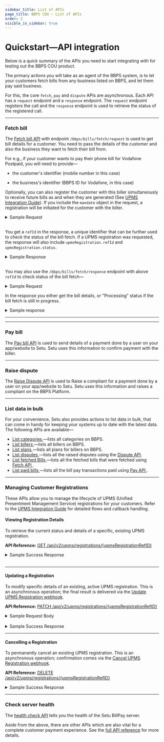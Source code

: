 ```yaml
---
sidebar_title: List of APIs
page_title: BBPS COU — List of APIs
order: 2
visible_in_sidebar: true
---
```


# Quickstart—API integration

Below is a quick summary of the APIs you need to start integrating with for testing out the BBPS COU product.

The primary actions you will take as an agent of the BBPS system, is to let your customers fetch bills from any business listed on BBPS, and let them pay said business.

For this, the core `fetch`, `pay` and `dispute` APIs are asynchronous. Each API has a `request` endpoint and a `response` endpoint. The `request` endpoint registers the call and the `response` endpoint is used to retrieve the status of the registered call.

<hr class="primary" />

### Fetch bill

The <a href="/payments/billpay/api-integration/api-reference#/category~Fetch_bill/operation~FetchRequest">Fetch bill API</a> with endpoint `/bbps/bills/fetch/request` is used to get bill details for a customer. You need to pass the details of the customer and also the business they want to fetch their bill from.

For e.g., if your customer wants to pay their phone bill for Vodafone Postpaid, you will need to provide—

<ul>
    <li>
        <p>the customer's identifier (mobile number in this case)</p>
    </li>
    <li>
        <p>the business's identifier (BBPS ID for Vodafone, in this case)</p>
    </li>
</ul>

Optionally, you can also register the customer with this biller simultaneously to receive future bills as and when they are generated (See [UPMS Integration Guide](upms.mdx)).
If you include the `mandate` object in the request, a registration will be initiated for the customer with the biller.


<Card padding="nano" shape="rounded">
    <details>
        <summary>
            <Text as="h6" marginBottom="none" marginTop="none">
                Sample Request
            </Text>
        </summary>
        <CodeBlockWithCopy language="json">{`
{
  "customer": {
    "mobile": "9505987798",
    "customerParams": [
      {
        "name": "Parameter 1",
        "value": "Value 1"
      },
      {
        "name": "Parameter 2",
        "value": "Value 2"
      },
      {
        "name": "Parameter 3",
        "value": "Value 3"
      }
    ]
  },
  "agent": {
    "app": "SmartPay",
    "channel": "INT",
    "geocode": "19.0139,72.8254",
    "id": "AX01AI06512391457204",
    "ifsc": "ICIC0000152",
    "imei": "123456789012345",
    "ip": "124.170.23.24",
    "mac": "48-4D-7E-CB-DB-6F",
    "mobile": "9481773011",
    "os": "iOS",
    "postalCode": "600001",
    "terminalId": "6000011234"
  },
  "biller": {
    "id": "VODA00000MUM03"
  },
  "mandate": {
    "registrationType": "VIEW_N_PAY",
    "billPeriod": "ASPRESENTED"
  }
}
		`}</CodeBlockWithCopy>
    </details>
</Card>

<br />

You get a `refId` in the response, a unique identifier that can be further used to check the status of the bill fetch. If a UPMS registration was requested, the response will also include `upmsRegistration.refId` and `upmsRegistration.status`.


<Card padding="nano" shape="rounded">
    <details>
        <summary>
            <Text as="h6" marginBottom="none" marginTop="none">
                Sample Response
            </Text>
        </summary>
        <CodeBlockWithCopy language="json">{`
{
    "data": {
        "refId": "LNMSQQR4RKT7X1UGPY7JGUV454PL9T2C689",
        "upmsRegistration": {
            "status": "PENDING", 
            "refId": "HENSVVR4QOS7X1UGPY7JGUV444P10102202"
        }
    },
    "success": true,
    "traceId": "C3SFG0O6N88R6UI7EQ" 
}
        `}</CodeBlockWithCopy>
    </details>
</Card>
<br />

You may also use the `/bbps/bills/fetch/response` endpoint with above `refId` to check status of the bill fetch—

<Card padding="nano" shape="rounded">
    <details>
        <summary>
            <Text as="h6" marginBottom="none" marginTop="none">
                Sample Request
            </Text>
        </summary>
		<CodeBlockWithCopy language="json">{`
{
    "refId": "LNMSQQR4RKT7X1UGPY7JGUV454PL9T2C689"
}
		`}</CodeBlockWithCopy>
	</details>
</Card>


In the response you either get the bill details, or "Processing" status if the bill fetch is still in progress.

<Card padding="nano" shape="rounded">
    <details>
        <summary>
            <Text as="h6" marginBottom="none" marginTop="none">
                Sample response
            </Text>
        </summary>
        <CodeBlockWithCopy language="json">{`
		{
			"data": {
				"additionalInfo": [
					{
						"name": "Distributor Contact",
						"value": "Cockatoojelly"
					},
					{
						"name": "Distributor Name",
						"value": "Frightstripe"
					},
					{
						"name": "Consumer Number",
						"value": "105"
					},
					{
						"name": "Consumer Address",
						"value": "Samuraipsychadelic"
					}
				],
				"bills": [
                    {
                        "amount": 300000,
                        "billDate": "2021-09-13",
                        "billNumber": "8394852342371080869",
                        "billPeriod": "Monthly",
                        "customerName": "William Miller",
                        "dueDate": "2021-09-26",
						"paymentOptions": [
							{
								"name": "3 month EMI",
								"amount": 900000,
								"minAmount": 300000,
								"maxAmount": 1500000,
								"amountMultiple": 10000
							},
							{
								"name": "6 month EMI",
								"amount": 1800000,
								"minAmount": 600000,
								"maxAmount": 3000000,
								"amountMultiple": 10000
							}
						]
                    }
                ],
				"billerResponseType": "SINGLE", 
				"billerRefId": "4047076513",
				"exactness": "Exact",
				"paymentLimits": [
					{
						"maxLimit": 20000000,
						"minLimit": 100,
						"paymentMode": "Internet Banking",
						"supportsPendingStatus": false
					},
					{
						"maxLimit": 20000000,
						"minLimit": 100,
						"paymentMode": "Debit Card",
						"supportsPendingStatus": false
					},
					{
						"maxLimit": 20000000,
						"minLimit": 100,
						"paymentMode": "Credit Card",
						"supportsPendingStatus": false
					},
					{
						"maxLimit": 20000000,
						"minLimit": 100,
						"paymentMode": "Prepaid Card",
						"supportsPendingStatus": false
					},
					{
						"maxLimit": 20000000,
						"minLimit": 100,
						"paymentMode": "IMPS",
						"supportsPendingStatus": false
					},
					{
						"maxLimit": 4999900,
						"minLimit": 100,
						"paymentMode": "Cash",
						"supportsPendingStatus": false
					},
					{
						"maxLimit": 20000000,
						"minLimit": 100,
						"paymentMode": "UPI",
						"supportsPendingStatus": false
					},
					{
						"maxLimit": 20000000,
						"minLimit": 100,
						"paymentMode": "Wallet",
						"supportsPendingStatus": false
					},
					{
						"maxLimit": 20000000,
						"minLimit": 100,
						"paymentMode": "NEFT",
						"supportsPendingStatus": false
					},
					{
						"maxLimit": 20000000,
						"minLimit": 100,
						"paymentMode": "AEPS",
						"supportsPendingStatus": false
					},
					{
						"maxLimit": 20000000,
						"minLimit": 100,
						"paymentMode": "Account Transfer",
						"supportsPendingStatus": false
					}
				],
				"refId": "C51JQ9ED608P36RN28GGM9L63RN12591837",
				"status": "Success"
			},
			"success": true,
			"traceId": "C51JQCUD608P36RN28H0"
		}
		`}</CodeBlockWithCopy>
    </details>
</Card>

<hr class="tertiary" />


<hr class="primary" />

### Pay bill

The <a href="/payments/billpay/api-integration/api-reference#/category~Pay_bill/operation~PaymentRequest" target="_blank">Pay bill API</a> is used to send details of a payment done by a user on your app/website to Setu. Setu uses this information to confirm payment with the biller.

<hr class="primary" />

### Raise dispute

The <a href="/payments/billpay/api-integration/api-reference#/category~Manage_Dispute/operation~DisputeRequest" target="_blank">Raise Dispute API</a> is used to Raise a compliant for a payment done by a user on your app/website to Setu. Setu uses this information and raises a compliant on the BBPS Platform.

<hr class="primary" />

### List data in bulk

For your convenience, Setu also provides actions to list data in bulk, that can come in handy for keeping your systems up to date with the latest data. The following APIs are available—

<ul>
    <li>
        <a
            target="_blank"
            href="/payments/billpay/api-integration/api-reference#/category~Take_bulk_actions/operation~getCategories"
        >
            List categories
        </a>
        —lists all categories on BBPS.
    </li>
    <li>
        <a
            target="_blank"
            href="/payments/billpay/api-integration/api-reference#/category~Take_bulk_actions/operation~getBillers"
        >
            List billers
        </a>
        —lists all billers on BBPS.
    </li>
	<li>
		<a
			target="_blank"
			href="/payments/billpay/api-integration/api-reference#/category~List/path~/api/v2/bbps/bills/plans/get"
		>
			List plans
		</a>
		—lists all plans for billers on BBPS.
	</li>
    <li>
        <a
            target="_blank"
            href="/payments/billpay/api-integration/api-reference#/category~Take_bulk_actions/operation~getDisputes"
        >
            List disputes
        </a>
        —lists all the raised disputes using the <a target="_blank" href="/payments/billpay/api-integration/api-reference#/category~Manage_Dispute/operation~DisputeRequest">Dispute API</a>.
    </li>
    <li>
        <a
            target="_blank"
            href="/payments/billpay/api-integration/api-reference#/category~Take_bulk_actions/operation~getFetchedBills"
        >
            List fetched Bills
        </a>
        —lists all the fetched bills that were fetched using <a
            target="_blank"
            href="/payments/billpay/api-integration/api-reference#/category~Fetch_bill/operation~FetchRequest"
        >
            Fetch API
        </a>.
    </li>
    <li>
        <a
            target="_blank"
            href="/payments/billpay/api-integration/api-reference#/category~Take_bulk_actions/operation~getTxns"
        >
            List paid bills
        </a>
        —lists all the bill pay transactions paid using <a
            target="_blank"
            href="/payments/billpay/api-integration/api-reference#/category~Pay_bill/operation~PaymentRequest"
        >
            Pay API
        </a>.
    </li>
</ul>

<hr class="primary" />

### Managing Customer Registrations

These APIs allow you to manage the lifecycle of UPMS (Unified Presentment Management Service) registrations for your customers. Refer to the [UPMS Integration Guide](upms.mdx) for detailed flows and callback handling.

#### Viewing Registration Details

To retrieve the current status and details of a specific, existing UPMS registration.

**API Reference:** <a href="/payments/billpay/api-integration/api-reference#/category~UPMS_Registrations/operation~GetUPMSRegistrationDetails" target="_blank">GET /api/v2/upms/registrations/{upmsRegistrationRefID}</a>

<Card padding="nano" shape="rounded">
    <details>
        <summary>
            <Text as="h6" marginBottom="none" marginTop="none">
                Sample Success Response
            </Text>
        </summary>
        <CodeBlockWithCopy language="json">{`
{
    "data": {
        "biller": {
        "id": "ABLP01000ANP03"
        },
        "createdAt": "2025-04-24T14:38:46.377Z",
        "customer": {
        "customerParams": [
            {
            "name": "Roll No",
            "value": "27257063"
            }
        ],
        "mobile": "9039403265",
        "name": "Priya Shukla"
        },
        "mandate": {
        "billPeriod": "ASPRESENTED",
        "billerParams": [
            {
            "name": "Low Balance Threshold",
            "value": "500"
            }
        ],
        "debitInfo": {
            "amount": 999999999,
            "currency": 356, 
            "debitDate": "10-Feb",
            "paymentMode": "Internet Banking",
            "type": "FIXED_AMOUNT"
        },
        "registrationType": "AUTO_PAY",
        "toDate": "2025-12-22"
        },
        "refId": "D054PTM52FL7R8CJPQ90GZ2ORTG51142008",
        "status": "SUCCESS",
        "updatedAt": "2025-04-24T14:38:47.389Z" 
    },
    "success": true,
    "traceId": "D055CNT3GMB863CND9LG"
}
        `}</CodeBlockWithCopy>
    </details>
</Card>
<br />

<hr class="tertiary" />

#### Updating a Registration

To modify specific details of an existing, active UPMS registration. This is an asynchronous operation; the final result is delivered via the [Update UPMS Registration webhook](/content/payments/billpay/api-integration/webhooks.mdx#update-upms-registration-webhook).

**API Reference:** <a href="/payments/billpay/api-integration/api-reference#/category~UPMS_Registrations/operation~UpdateUPMSRegistration" target="_blank">PATCH /api/v2/upms/registrations/{upmsRegistrationRefID}</a>

<Card padding="nano" shape="rounded">
    <details>
        <summary>
            <Text as="h6" marginBottom="none" marginTop="none">
                Sample Request Body
            </Text>
        </summary>
        <CodeBlockWithCopy language="json">{`
{
    "mandate": {
        "toDate": "2025-12-31",
        "debitInfo": {
            "amount": 750000 
        }
    }
}
        `}</CodeBlockWithCopy>
    </details>
</Card>
<br />
<Card padding="nano" shape="rounded">
    <details>
        <summary>
            <Text as="h6" marginBottom="none" marginTop="none">
                Sample Success Response
            </Text>
        </summary>
        <CodeBlockWithCopy language="json">{`
{
    "success": true,
    "traceId": "CV4PE82LTNJE9O014OE0"
}
        `}</CodeBlockWithCopy>
    </details>
</Card>

<hr class="tertiary" />

#### Cancelling a Registration

To permanently cancel an existing UPMS registration. This is an asynchronous operation; confirmation comes via the [Cancel UPMS Registration webhook](/content/payments/billpay/api-integration/webhooks.mdx#cancel-upms-registration-webhook).

**API Reference:** <a href="/payments/billpay/api-integration/api-reference#/category~UPMS_Registrations/operation~CancelUPMSRegistration" target="_blank">DELETE /api/v2/upms/registrations/{upmsRegistrationRefID}</a>

<Card padding="nano" shape="rounded">
    <details>
        <summary>
            <Text as="h6" marginBottom="none" marginTop="none">
                Sample Success Response
            </Text>
        </summary>
        <CodeBlockWithCopy language="json">{`
{
    "success": true,
    "traceId": "CV4PE82LTNJE9O014OE0"
}
        `}</CodeBlockWithCopy>
    </details>
</Card>

<hr class="primary" />

### Check server health

The <a href="/payments/billpay/api-integration/api-reference#/category~Health/operation~getHealth">health check API</a> tells you the health of the Setu BillPay server.

Aside from the above, there are other APIs which are also vital for a complete customer payment experience. See the <a href="/payments/billpay/api-integration/api-reference" target="_blank">full API reference</a> for more details.
